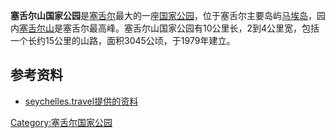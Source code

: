 {{Infobox Protected area
| name =塞舌尔山国家公园
| IUCN = 
| photo = Morne_Seychellois_National_Park_rainforest.jpg
| mapname = Seychellen
| lat_deg = 
| lat_min = 
| lat_sec = 
| lat_dir = 
| lon_deg = 
| lon_min = 
| lon_sec = 
| lon_dir = 
| caption = 
| location = [[马埃岛|马埃岛]]
| nabije_plaats = 
| established  = 1979年
| bezoekersaantal = 
| bezoekers_jaar = 
| beheerder = 
| officiele_website = 
| afbeelding = 
| onderschrift = 
}}

'''塞舌尔山国家公园'''是[[塞舌尔|塞舌尔]]最大的一座[[国家公园|国家公园]]，位于塞舌尔主要岛屿[[马埃岛|马埃岛]]，园内[[塞舌尔山|塞舌尔山]]是塞舌尔最高峰。塞舌尔山国家公园有10公里长，2到4公里宽，包括一个长约15公里的山路，面积3045公顷，于1979年建立。

==参考资料==
*[https://web.archive.org/web/20131102161154/http://www.seychelles.travel/en/products/attractions.php?aid=61 seychelles.travel提供的资料]

[[Category:塞舌尔国家公园|Category:塞舌尔国家公园]]